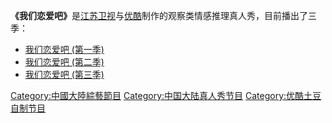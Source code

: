 '''《我们恋爱吧》'''是[[江苏卫视|江苏卫视]]与[[优酷|优酷]]制作的观察类情感推理真人秀，目前播出了三季：
*[[我们恋爱吧_(第一季)|我们恋爱吧 (第一季)]]
*[[我们恋爱吧_(第二季)|我们恋爱吧 (第二季)]]
*[[我们恋爱吧_(第三季)|我们恋爱吧 (第三季)]]

{{Disambiguation|Cat=五字中国作品消歧义}}
[[Category:中國大陸綜藝節目|Category:中國大陸綜藝節目]]
[[Category:中国大陆真人秀节目|Category:中国大陆真人秀节目]]
[[Category:优酷土豆自制节目|Category:优酷土豆自制节目]]